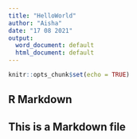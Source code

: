 ```yaml
---
title: "HelloWorld"
author: "Aisha"
date: "17 08 2021"
output:
  word_document: default
  html_document: default
---
```


```r
knitr::opts_chunk$set(echo = TRUE)
```

## R Markdown
## This is a Markdown file

